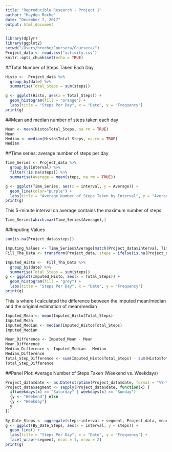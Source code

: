 ---
title: "Reproducible Research - Project 1"
author: "Hayden Roche"
date: "December 7, 2017"
output: html_document
---

```{r setup, include=FALSE}
library(dplyr)
library(ggplot2)
setwd("/Users/hroche/Coursera/Coursera/")
Project_data <- read.csv("activity.csv")
knitr::opts_chunk$set(echo = TRUE)
```


##Total Number of Steps Taken Each Day
```{r dailysteps}
Histo <-  Project_data %>%
  group_by(date) %>%
  summarise(Total_Steps = sum(steps))

g <- ggplot(Histo, aes(x = Total_Steps)) +
  geom_histogram(fill = "orange") +
  labs(title = "Steps Per Day", x = "Date", y = "Frequency")
print(g)
```


##Mean and median number of steps taken each day
```{r mean_and_median}
Mean <- mean(Histo$Total_Steps, na.rm = TRUE)
Mean  
Median <- median(Histo$Total_Steps, na.rm = TRUE)
Median
```

##Time series: average number of steps per day
```{r time_series}
Time_Series <- Project_data %>%
  group_by(interval) %>%
  filter(!is.na(steps)) %>%
  summarise(Average = mean(steps, na.rm = TRUE))

g <- ggplot(Time_Series, aes(x = interval, y = Average)) +
  geom_line(color="purple") +
  labs(title = "Average Number of Steps Taken by Interval", y = "Average Daily Steps")
print(g)
```


This 5-minute interval on average contains the maximum number of steps
```{r interval_max}
Time_Series[which.max(Time_Series$Average),]
```


##Imputing Values
```{r impute}
sum(is.na(Project_data$steps))

Imputing_Values <- Time_Series$Average[match(Project_data$interval, Time_Series$interval)]
Fill_Tha_Data <- transform(Project_data, steps = ifelse(is.na(Project_data$steps), yes = Imputing_Values, no = Project_data$steps))

Imputed_Histo <-  Fill_Tha_Data %>%
  group_by(date) %>%
  summarise(Total_Steps = sum(steps))
g <- ggplot(Imputed_Histo, aes(x = Total_Steps)) +
  geom_histogram(fill = "grey") +
  labs(title = "Steps Per Day", x = "Date", y = "Frequency")
print(g)
```

This is where I calculated the difference between the imputed mean/median and the original estimation of mean/median
```{r imputed_mean_median}
Imputed_Mean <- mean(Imputed_Histo$Total_Steps)
Imputed_Mean
Imputed_Median <- median(Imputed_Histo$Total_Steps)
Imputed_Median

Mean_Difference <- Imputed_Mean - Mean
Mean_Difference
Median_Difference <- Imputed_Median - Median
Median_Difference
Total_Step_Difference <- sum(Imputed_Histo$Total_Steps) - sum(Histo$Total_Steps)
Total_Step_Difference
```

##Panel Plot: Average Number of Steps Taken (Weekend vs. Weekdays)
```{r weekendvweekday}
Project_data$date <- as.Date(strptime(Project_data$date, format = "%Y-%m-%d"))
Project_data$segment <- sapply(Project_data$date, function(x) {
  if(weekdays(x) == "Saturday" | weekdays(x) == "Sunday")
  {y <- "Weekend"} else
  {y <- "Weekday"}
  y
})
 
By_Date_Steps <- aggregate(steps~interval + segment, Project_data, mean, na.rm = TRUE)
g <- ggplot(By_Date_Steps, aes(x = interval, y = steps)) +
  geom_line() +
  labs(title = "Steps Per Day", x = "Date", y = "Frequency") +
  facet_wrap(~segment, ncol = 1, nrow = 2)
print(g)
```

